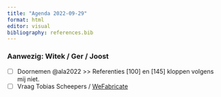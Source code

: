 ```yaml
---
title: "Agenda 2022-09-29"
format: html
editor: visual
bibliography: references.bib
---
```


### Aanwezig: Witek / Ger / Joost

-   [ ] Doornemen @ala2022 \>\> Referenties \[100\] en \[145\] kloppen volgens mij niet.
-   [ ] Vraag Tobias Scheepers / [WeFabricate](https://www.wefabricate.com/)
